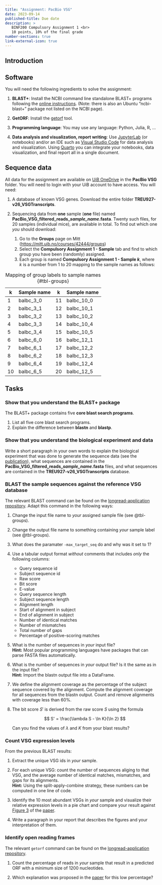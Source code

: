 ```yaml
---
title: "Assignment: PacBio VSG"
date: 2023-09-14
published-title: Due date
description: >
   BINF200 Compulsory Assignment 1 <br>
   10 points, 10% of the final grade
number-sections: true
link-external-icon: true
---
```

## Introduction

## Software

You will need the following ingredients to solve the assignment:

1. **BLAST+**: Install the NCBI command line standalone BLAST+ programs following the [online instructions](https://www.ncbi.nlm.nih.gov/books/NBK52640/). (Note: there is also an Ubuntu "ncbi-blast+" package not listed on the NCBI page).

2. **GetORF**: Install the [getorf](https://bio.tools/getorf) tool.

3. **Programming language**: You may use any language: Python, Julia, R, ...

4. **Data analysis and visualization, report writing**: Use [JupyterLab](https://jupyter.org/) (or notebooks) and/or an IDE such as [Visual Studio Code](https://code.visualstudio.com/) for data analysis and visualization. Using [Quarto](https://quarto.org/) you can integrate your notebooks, data visualization, and final report all in a single document.

## Sequence data

All data for the assignment are available on [UiB OneDrive](https://universityofbergen-my.sharepoint.com/:f:/g/personal/tom_michoel_uib_no/EphdekZYkYBJnqYKRcpoOfsBJBouvZhTOQEorETwKBHGsA?e=roErlx) in the **PacBio VSG** folder. You will need to login with your UiB account to have access. You will need:

1. A database of known VSG genes. Download the entire folder **TREU927-v26_VSGTranscripts**.

2. Sequencing data from **one** sample (**one** file) named  **PacBio_VSG_filtered_reads_*sample_name*.fasta**. Twenty such files, for 20 samples (individual mice), are available in total. To find out which one *you* should download:

   1. Go to the **Groups** page on Mitt ([https://mitt.uib.no/courses/42444/groups](https://mitt.uib.no/courses/42444/groups))
   2. Select the **Compulsory Assignment 1 - Sample** tab and find to which group you have been (randomly) assigned.
   3. Each group is named  **Compulsory Assignment 1 - Sample *k***, where *k* is a number from 1 to 20 mapping to the sample names as follows:

| k  | Sample name | k  | Sample name |
|----|-------------|----|-------------|
| 1  | balbc_3_0   | 11 | balbc_10_0   |
| 2  | balbc_3_1   | 12 | balbc_10_1   |
| 3  | balbc_3_2   | 13 | balbc_10_2   |
| 4  | balbc_3_3   | 14 | balbc_10_4   |
| 5  | balbc_3_4   | 15 | balbc_10_5   |
| 6  | balbc_6_0   | 16 | balbc_12_1   |
| 7  | balbc_6_1   | 17 | balbc_12_2   |
| 8  | balbc_6_2   | 18 | balbc_12_3   |
| 9  | balbc_6_4   | 19 | balbc_12_4   |
| 10 | balbc_6_5   | 20 | balbc_12_5   |

: Mapping of group labels to sample names {#tbl-groups}



## Tasks

### Show that you understand the BLAST+ package

The BLAST+ package contains five **core blast search programs**. 

1. List all five core blast search programs.
2. Explain the difference between **blastn** and **blastp**.

### Show that you understand the biological experiment and data

Write a short paragraph in your own words to explain the biological experiment that was done to generate the sequence data (see the [publication][1]), what sequences are contained in the **PacBio_VSG_filtered_reads_*sample_name*.fasta** files, and what sequences are contained in the **TREU927-v26_VSGTranscripts** database.


### BLAST the sample sequences against the reference VSG database

The relevant BLAST command can be found on the [longread-application repository][2]. Adapt this command in the following ways:

1. Change the input file name to *your* assigned sample file (see @tbl-groups).

2. Change the output file name to something containing *your* sample label (see @tbl-groups).

3. What does the paramater `-max_target_seq` do and why was it set to 1?

4. Use a tabular output format *without* comments that includes *only* the following columns:
   - Query sequence id
   - Subject sequence id
   - Raw score
   - Bit score
   - E-value
   - Query sequence length
   - Subject sequence length
   - Alignment length
   - Start of alignment in subject
   - End of alignment in subject
   - Number of identical matches
   - Number of mismatches
   - Total number of gaps
   - Percentage of positive-scoring matches

5. What is the number of sequences in *your* input file?<br>
   **Hint:** Most popular programming languages have packages that can parse FASTA files automatically. 

6. What is the number of sequences in *your* output file? Is it the same as in the input file?<br>
   **Hint:** Import the blastn output file into a DataFrame.

7. We define the alignment coverage as the percentage of the subject sequence covered by the alignment. Compute the alignment coverage for all sequences from the blastn output. Count and remove alignments with coverage less than 60%.

8. The bit score $S'$ is derived from the raw score $S$ using the formula

   $$
   S' = \frac{\lambda S - \ln K}{\ln 2}
   $$

   Can you find the values of $\lambda$ and $K$ from your blast results?

### Count VSG expression levels

From the previous BLAST results:

1. Extract the unique VSG ids in *your* sample.

2. For each unique VSG: count the number of sequences aliging to that VSG, and the average number of identical matches, mismatches, and gaps for its alignments.<br>
   **Hint:** Using the split-apply-combine strategy, these numbers can be computed in one line of code.

3. Identify the 10 most abundant VSGs in *your* sample and visualize their relative expression levels in a pie chart and compare your result against [Figure 3](https://doi.org/10.1371/journal.pntd.0007262.g003) of the [paper][1].

4. Write a paragraph in your report that describes the figures and your interpretation of them.

### Identify open reading frames

The relevant `getorf` command can be found on the [longread-application repository][2].

1. Count the percentage of reads in *your* sample that result in a predicted ORF with a minimum size of 1200 nucleotides.

2. Which explanation was proposed in the [paper][1] for this low percentage?

[1]: https://doi.org/10.1371/journal.pntd.0007262
[2]: https://github.com/siddharthjayaraman/longread-application